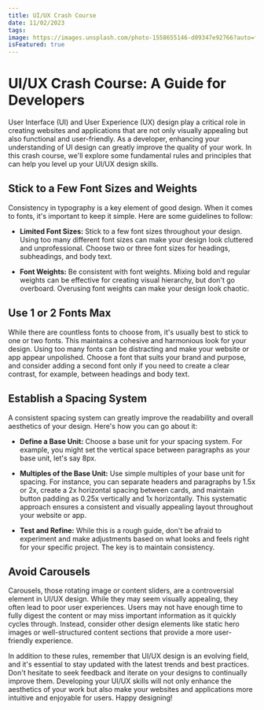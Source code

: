 ```yaml
---
title: UI/UX Crash Course
date: 11/02/2023
tags: 
image: https://images.unsplash.com/photo-1558655146-d09347e92766?auto=format&fit=crop&q=80&w=1964&ixlib=rb-4.0.3&ixid=M3wxMjA3fDB8MHxwaG90by1wYWdlfHx8fGVufDB8fHx8fA%3D%3D
isFeatured: true
---
```


# UI/UX Crash Course: A Guide for Developers
User Interface (UI) and User Experience (UX) design play a critical role in creating websites and applications that are not only visually appealing but also functional and user-friendly. As a developer, enhancing your understanding of UI design can greatly improve the quality of your work. In this crash course, we'll explore some fundamental rules and principles that can help you level up your UI/UX design skills.

## Stick to a Few Font Sizes and Weights
Consistency in typography is a key element of good design. When it comes to fonts, it's important to keep it simple. Here are some guidelines to follow:

- **Limited Font Sizes:** Stick to a few font sizes throughout your design. Using too many different font sizes can make your design look cluttered and unprofessional. Choose two or three font sizes for headings, subheadings, and body text.

- **Font Weights:** Be consistent with font weights. Mixing bold and regular weights can be effective for creating visual hierarchy, but don't go overboard. Overusing font weights can make your design look chaotic.

## Use 1 or 2 Fonts Max
While there are countless fonts to choose from, it's usually best to stick to one or two fonts. This maintains a cohesive and harmonious look for your design. Using too many fonts can be distracting and make your website or app appear unpolished. Choose a font that suits your brand and purpose, and consider adding a second font only if you need to create a clear contrast, for example, between headings and body text.

## Establish a Spacing System
A consistent spacing system can greatly improve the readability and overall aesthetics of your design. Here's how you can go about it:

- **Define a Base Unit:** Choose a base unit for your spacing system. For example, you might set the vertical space between paragraphs as your base unit, let's say 8px.

- **Multiples of the Base Unit:** Use simple multiples of your base unit for spacing. For instance, you can separate headers and paragraphs by 1.5x or 2x, create a 2x horizontal spacing between cards, and maintain button padding as 0.25x vertically and 1x horizontally. This systematic approach ensures a consistent and visually appealing layout throughout your website or app.

- **Test and Refine:** While this is a rough guide, don't be afraid to experiment and make adjustments based on what looks and feels right for your specific project. The key is to maintain consistency.

## Avoid Carousels
Carousels, those rotating image or content sliders, are a controversial element in UI/UX design. While they may seem visually appealing, they often lead to poor user experiences. Users may not have enough time to fully digest the content or may miss important information as it quickly cycles through. Instead, consider other design elements like static hero images or well-structured content sections that provide a more user-friendly experience.

In addition to these rules, remember that UI/UX design is an evolving field, and it's essential to stay updated with the latest trends and best practices. Don't hesitate to seek feedback and iterate on your designs to continually improve them. Developing your UI/UX skills will not only enhance the aesthetics of your work but also make your websites and applications more intuitive and enjoyable for users. Happy designing!